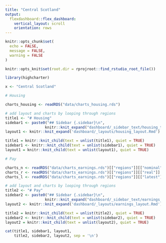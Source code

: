 ```yaml
---
title: "Central Scotland"
output: 
  flexdashboard::flex_dashboard:
    vertical_layout: scroll
    orientation: rows
---
```

  
```r

knitr::opts_chunk$set(
  echo = FALSE,
  message = FALSE,
  warning = FALSE
)

knitr::opts_knit$set(root.dir = rprojroot::find_rstudio_root_file())

```

```r

library(highcharter)

x <- "Central Scotland"

```

```r

# Housing

charts_housing <- readRDS("data/charts_housing.rds")

# add layout and charts by looping through regions
title1 <- "# Housing"
sidebar1 <- paste0("## Sidebar {.sidebar}\n",
                  knitr::knit_expand("dashboard/_sidebar_text/housing_text.Rmd"))
layout1 <- knitr::knit_expand('dashboard/_layouts/housing_layout.Rmd')

title1 = knitr::knit_child(text = unlist(title1), quiet = TRUE)
sidebar1 <- knitr::knit_child(text = unlist(sidebar1), quiet = TRUE)
layout1 = knitr::knit_child(text = unlist(layout1), quiet = TRUE)

```

```r

# Pay

charts_n <- readRDS("data/charts_earnings.rds")[["regions"]][["nominal"]]
charts_r <- readRDS("data/charts_earnings.rds")[["regions"]][["real"]]
charts_l <- readRDS("data/charts_earnings.rds")[["regions"]][["latest"]]

# add layout and charts by looping through regions
title2 <- "# Pay"
sidebar2 <- paste0("## Sidebar {.sidebar}\n",
                  knitr::knit_expand("dashboard/_sidebar_text/earnings_text.Rmd"))
layout2 <- knitr::knit_expand('dashboard/_layouts/earnings_layout.Rmd')

title2 = knitr::knit_child(text = unlist(title2), quiet = TRUE)
sidebar2 <- knitr::knit_child(text = unlist(sidebar2), quiet = TRUE)
layout2 = knitr::knit_child(text = unlist(layout2), quiet = TRUE)

```

```r
cat(title1, sidebar1, layout1,
    title2, sidebar2, layout2, sep = '\n')

```


